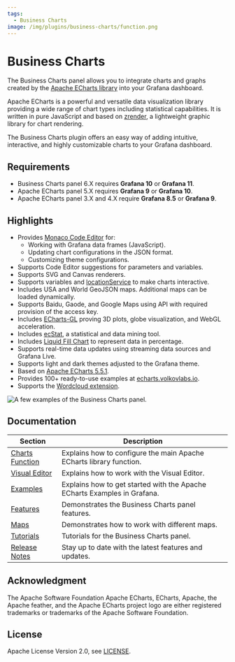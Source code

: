 ```yaml
---
tags:
  - Business Charts
image: /img/plugins/business-charts/function.png
---
```



# Business Charts

The Business Charts panel allows you to integrate charts and graphs created by the [Apache ECharts library](https://echarts.apache.org/en/index.html) into your Grafana dashboard.

Apache ECharts is a powerful and versatile data visualization library providing a wide range of chart types including statistical capabilities. It is written in pure JavaScript and based on [zrender](http://ecomfe.github.io/zrender/), a lightweight graphic library for chart rendering.

The Business Charts plugin offers an easy way of adding intuitive, interactive, and highly customizable charts to your Grafana dashboard.

## Requirements

- Business Charts panel 6.X requires **Grafana 10** or **Grafana 11**.
- Apache ECharts panel 5.X requires **Grafana 9** or **Grafana 10**.
- Apache ECharts panel 3.X and 4.X require **Grafana 8.5** or **Grafana 9**.

<GettingStarted />

## Highlights

- Provides [Monaco Code Editor](https://microsoft.github.io/monaco-editor/) for:
  - Working with Grafana data frames (JavaScript).
  - Updating chart configurations in the JSON format.
  - Customizing theme configurations.
- Supports Code Editor suggestions for parameters and variables.
- Supports SVG and Canvas renderers.
- Supports variables and [locationService](https://grafana.com/docs/grafana/latest/developers/plugins/create-a-grafana-plugin/extend-a-plugin/add-support-for-variables/#set-a-variable-from-your-plugin) to make charts interactive.
- Includes USA and World GeoJSON maps. Additional maps can be loaded dynamically.
- Supports Baidu, Gaode, and Google Maps using API with required provision of the access key.
- Includes [ECharts-GL](https://github.com/ecomfe/echarts-gl) proving 3D plots, globe visualization, and WebGL acceleration.
- Includes [ecStat](https://github.com/ecomfe/echarts-stat), a statistical and data mining tool.
- Includes [Liquid Fill Chart](https://github.com/ecomfe/echarts-liquidfill) to represent data in percentage.
- Supports real-time data updates using streaming data sources and Grafana Live.
- Supports light and dark themes adjusted to the Grafana theme.
- Based on [Apache ECharts 5.5.1](https://github.com/apache/echarts/releases/tag/5.5.1).
- Provides 100+ ready-to-use examples at [echarts.volkovlabs.io](https://echarts.volkovlabs.io).
- Supports the [Wordcloud extension](https://github.com/ecomfe/echarts-wordcloud).

<Image
  title="A few examples of the Business Charts panel."
  src="/img/plugins/business-charts/business-charts.gif"
/>

<Tutorial />

## Documentation

| Section                       | Description                                                              |
| ----------------------------- | ------------------------------------------------------------------------ |
| [Charts Function](options)    | Explains how to configure the main Apache ECharts library function.      |
| [Visual Editor](visualeditor) | Explains how to work with the Visual Editor.                             |
| [Examples](examples)          | Explains how to get started with the Apache ECharts Examples in Grafana. |
| [Features](features)          | Demonstrates the Business Charts panel features.                         |
| [Maps](maps)                  | Demonstrates how to work with different maps.                            |
| [Tutorials](tutorials)        | Tutorials for the Business Charts panel.                                 |
| [Release Notes](release)      | Stay up to date with the latest features and updates.                    |

## Acknowledgment

The Apache Software Foundation Apache ECharts, ECharts, Apache, the Apache feather, and the Apache ECharts project logo are either registered trademarks or trademarks of the Apache Software Foundation.

## License

Apache License Version 2.0, see [LICENSE](https://github.com/volkovlabs/business-charts/blob/main/LICENSE).

<Feedback />
